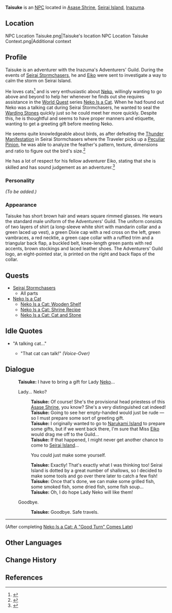 {{Meta
<!-- REMOVE THIS TEMPLATE AFTER ADDING MISSING INFO -->
|missing_NPC_profile  = yes
}}
{{Character Infobox
|type             = NPC
|image            = NPC Taisuke.png
|region           = Inazuma
|affiliation      = Adventurers' Guild
|title            = Adventurer
}}
'''Taisuke''' is an [[NPC]] located in [[Asase Shrine]], [[Seirai Island]], [[Inazuma]].

==Location==
<gallery hideaddbutton="true" captionalign="center">
NPC Location Taisuke.png|Taisuke's location
NPC Location Taisuke Context.png|Additional context
</gallery>

==Profile==
Taisuke is an adventurer with the Inazuma's Adventurers' Guild. During the events of [[Seirai Stormchasers]], he and [[Eiko]] were sent to investigate a way to calm the storm on Seirai Island.

He loves cats<ref>{{Ref/Quest|Neko Is a Cat: Cat and Stone}}</ref> and is very enthusiastic about [[Neko]], willingly wanting to go above and beyond to help her whenever he finds out she requires assistance in the [[World Quest]] series [[Neko Is a Cat]]. When he had found out Neko was a talking cat during Seirai Stormchasers, he wanted to seal the [[The Warding Stones of Seirai|Warding Stones]] quickly just so he could meet her more quickly. Despite this, he is thoughtful and seems to have proper manners and etiquette, wanting to get a greeting gift before meeting Neko.

He seems quite knowledgeable about birds, as after defeating the [[Thunder Manifestation]] in Seirai Stormchasers where the Traveler picks up a [[Peculiar Pinion (Quest Item)|Peculiar Pinion]], he was able to analyze the feather's pattern, texture, dimensions and ratio to figure out the bird's size.<ref>{{Ref/Quest|Seirai Stormchasers: Part IV}}</ref>

He has a lot of respect for his fellow adventurer Eiko, stating that she is skilled and has sound judgement as an adventurer.<ref>{{Ref/Quest|Seirai Stormchasers: Part I}}</ref>

===Personality===
''(To be added.)''

===Appearance===
Taisuke has short brown hair and wears square rimmed glasses. He wears the standard male uniform of the Adventurers' Guild. The uniform consists of two layers of shirt (a long-sleeve white shirt with mandarin collar and a green laced up vest), a green Dixie cap with a red cross on the left, green vambraces, a red necktie, a green cape collar with a ruffled trim and a triangular back flap, a buckled belt, knee-length green pants with red accents, brown stockings and laced leather shoes. The Adventurers' Guild logo, an eight-pointed star, is printed on the right and back flaps of the collar.

==Quests==
*[[Seirai Stormchasers]]
**All parts
*[[Neko Is a Cat]]
**[[Neko Is a Cat: Wooden Shelf]]
**[[Neko Is a Cat: Shrine Recipe]]
**[[Neko Is a Cat: Cat and Stone]]

==Idle Quotes==
* "A talking cat..."
**{{A|VO Taisuke 01.ogg}} "That cat can talk!" ''(Voice-Over)''

==Dialogue==
{{Dialogue start}}
:'''Taisuke:''' I have to bring a gift for Lady [[Neko]]...
:{{DIcon}} Lady... Neko?
::'''Taisuke:''' Of course! She's the provisional head priestess of this [[Asase Shrine]], you know? She's a very distinguished cat indeed!
::'''Taisuke:''' Going to see her empty-handed would just be rude &mdash; so I must prepare some sort of greeting gift.
::'''Taisuke:''' I originally wanted to go to [[Narukami Island]] to prepare some gifts, but if we went back there, I'm sure that Miss [[Eiko]] would drag me off to the Guild...
::'''Taisuke:''' If that happened, I might never get another chance to come to [[Seirai Island]]...
::{{DIcon}} You could just make some yourself.
::'''Taisuke:''' Exactly! That's exactly what I was thinking too! Seirai Island is dotted by a great number of shallows, so I decided to make some tools and go over there later to catch a few fish!
::'''Taisuke:''' Once that's done, we can make some grilled fish, some smoked fish, some dried fish, some fish soup...
::'''Taisuke:''' Oh, I do hope Lady Neko will like them!
:{{DIcon}} Goodbye.
::'''Taisuke:''' Goodbye. Safe travels.
----
;(After completing [[Neko Is a Cat: A "Good Turn" Comes Late]])
{{Transclude|Neko Is a Cat: A "Good Turn" Comes Late|After quest ET|section=1}}
{{Dialogue end}}

==Other Languages==
{{Other Languages|default_hidden = 1
|en      = Taisuke
|zhs     = 大祐
|zhs_rm  = Dàyòu
|zht     = 大祐
|zht_rm  = Dàyòu
|ja      = 大祐
|ja_rm   = Taisuke
|ko      = 타이유
|ko_rm   = Taiyu
|es      = Taisuke
|fr      = Taisuke
|ru      = Тайсукэ
|th      = Taisuke
|vi      = Taisuke
|de      = Taisuke
|id      = Taisuke
|pt      = Taisuke
}}

==Change History==
{{Change History|2.1}}

==References==
{{Reflist}}